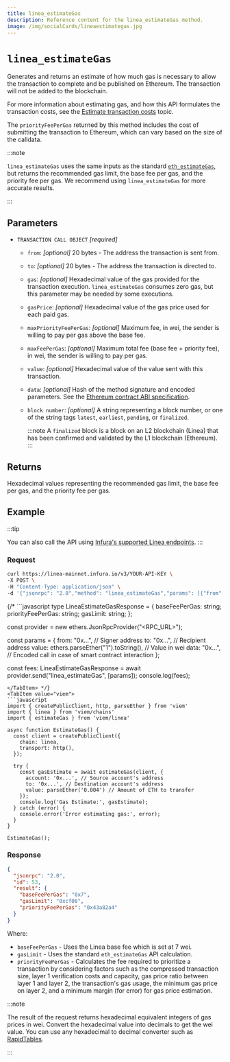 ```yaml
---
title: linea_estimateGas
description: Reference content for the linea_estimateGas method.
image: /img/socialCards/lineaestimategas.jpg
---
```



# `linea_estimateGas`

Generates and returns an estimate of how much gas is necessary to allow the
transaction to complete and be published on Ethereum. The transaction will not
be added to the blockchain.

For more information about estimating gas, and how this API formulates the
transaction costs, see the
[Estimate transaction costs](../../guides/gas-fees.mdx) topic.

The `priorityFeePerGas` returned by this method includes the cost of submitting
the transaction to Ethereum, which can vary based on the size of the calldata.

:::note

`linea_estimateGas` uses the same inputs as the standard
[`eth_estimateGas`](https://docs.infura.io/api/networks/linea/json-rpc-methods/eth_estimategas),
but returns the recommended gas limit, the base fee per gas, and the priority
fee per gas. We recommend using `linea_estimateGas` for more accurate results.

:::

## Parameters

- `TRANSACTION CALL OBJECT` _\[required]_

  - `from`: _\[optional]_ 20 bytes - The address the transaction is sent from.
  - `to`: _\[optional]_ 20 bytes - The address the transaction is directed to.
  - `gas`: _\[optional]_ Hexadecimal value of the gas provided for the
    transaction execution. `linea_estimateGas` consumes zero gas, but this
    parameter may be needed by some executions.
  - `gasPrice`: _\[optional]_ Hexadecimal value of the gas price used for each
    paid gas.
  - `maxPriorityFeePerGas`: _\[optional]_ Maximum fee, in wei, the sender is
    willing to pay per gas above the base fee.
  - `maxFeePerGas`: _\[optional]_ Maximum total fee (base fee + priority fee),
    in wei, the sender is willing to pay per gas.
  - `value`: _\[optional]_ Hexadecimal value of the value sent with this
    transaction.
  - `data`: _\[optional]_ Hash of the method signature and encoded parameters.
    See the
    [Ethereum contract ABI specification](https://docs.soliditylang.org/en/latest/abi-spec.html).
  - `block number`: _\[optional]_ A string representing a block number, or one
    of the string tags `latest`, `earliest`, `pending`, or `finalized`.

    :::note A `finalized` block is a block on an L2 blockchain (Linea) that has
    been confirmed and validated by the L1 blockchain (Ethereum). :::

## Returns

Hexadecimal values representing the recommended gas limit, the base fee per gas,
and the priority fee per gas.

## Example

:::tip

You can also call the API using
[Infura's supported Linea endpoints](https://docs.infura.io/api/networks/linea/choose-a-network).
:::

### Request

<Tabs>
  <TabItem value="cURL">

```bash
curl https://linea-mainnet.infura.io/v3/YOUR-API-KEY \
-X POST \
-H "Content-Type: application/json" \
-d '{"jsonrpc": "2.0","method": "linea_estimateGas","params": [{"from": "0x971e727e956690b9957be6d51Ec16E73AcAC83A7","gas":"0x21000"}],"id": 53}'
```

  </TabItem>
  {/* <TabItem value="ethers.js">
  ```javascript
  type LineaEstimateGasResponse = {
    baseFeePerGas: string;
    priorityFeePerGas: string;
    gasLimit: string;
  };

const provider = new ethers.JsonRpcProvider("<RPC_URL>");

const params = { from: "0x...", // Signer address to: "0x...", // Recipient
address value: ethers.parseEther("1").toString(), // Value in wei data: "0x...",
// Encoded call in case of smart contract interaction };

const fees: LineaEstimateGasResponse = await provider.send("linea_estimateGas",
[params]); console.log(fees);

````
</TabItem> */}
<TabItem value="viem">
```javascript
import { createPublicClient, http, parseEther } from 'viem'
import { linea } from 'viem/chains'
import { estimateGas } from 'viem/linea'

async function EstimateGas() {
  const client = createPublicClient({
    chain: linea,
    transport: http(),
  });

  try {
    const gasEstimate = await estimateGas(client, {
      account: '0x...', // Source account's address
      to: '0x...', // Destination account's address
      value: parseEther('0.004') // Amount of ETH to transfer
    });
    console.log('Gas Estimate:', gasEstimate);
  } catch (error) {
    console.error('Error estimating gas:', error);
  }
}

EstimateGas();
````

  </TabItem>
</Tabs>

### Response

```JSON
{
  "jsonrpc": "2.0",
  "id": 53,
  "result": {
    "baseFeePerGas": "0x7",
    "gasLimit": "0xcf08",
    "priorityFeePerGas": "0x43a82a4"
  }
}
```

Where:

- `baseFeePerGas` - Uses the Linea base fee which is set at 7 wei.
- `gasLimit` - Uses the standard `eth_estimateGas` API calculation.
- `priorityFeePerGas` - Calculates the fee required to prioritize a transaction
  by considering factors such as the compressed transaction size, layer 1
  verification costs and capacity, gas price ratio between layer 1 and layer 2,
  the transaction's gas usage, the minimum gas price on layer 2, and a minimum
  margin (for error) for gas price estimation.

:::note

The result of the request returns hexadecimal equivalent integers of gas prices
in wei. Convert the hexadecimal value into decimals to get the wei value. You
can use any hexadecimal to decimal converter such as
[RapidTables](https://www.rapidtables.com/convert/number/hex-to-decimal.html).

:::
